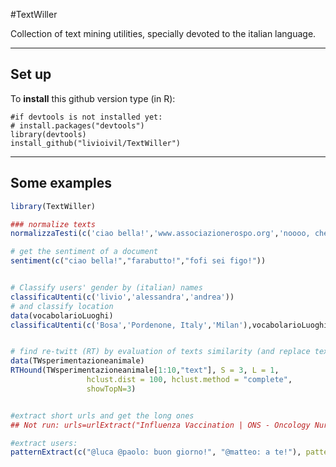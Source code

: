 #TextWiller

Collection of text mining utilities, specially devoted to the italian language.

* * *

## Set up

To **install** this github version type (in R):

    #if devtools is not installed yet: 
    # install.packages("devtools") 
    library(devtools)
    install_github("livioivil/TextWiller")


* * *

## Some examples


```r
library(TextWiller)

### normalize texts
normalizzaTesti(c('ciao bella!','www.associazionerospo.org','noooo, che grandeeeeee!!!!!','mitticooo', 'mai possibile?!?!'))

# get the sentiment of a document
sentiment(c("ciao bella!","farabutto!","fofi sei figo!"))


# Classify users' gender by (italian) names
classificaUtenti(c('livio','alessandra','andrea'))
# and classify location
data(vocabolarioLuoghi)
classificaUtenti(c('Bosa','Pordenone, Italy','Milan'),vocabolarioLuoghi)


# find re-twitt (RT) by evaluation of texts similarity (and replace texts so that they become equals):
data(TWsperimentazioneanimale)
RTHound(TWsperimentazioneanimale[1:10,"text"], S = 3, L = 1, 
                 hclust.dist = 100, hclust.method = "complete",
                 showTopN=3)


#extract short urls and get the long ones
## Not run: urls=urlExtract("Influenza Vaccination | ONS - Oncology Nursing Society http://t.co/924sRKGBU9 See All http://t.co/dbtPJRMl00")

#extract users:
patternExtract(c("@luca @paolo: buon giorno!", "@matteo: a te!"), pattern="@\\w+")
```

